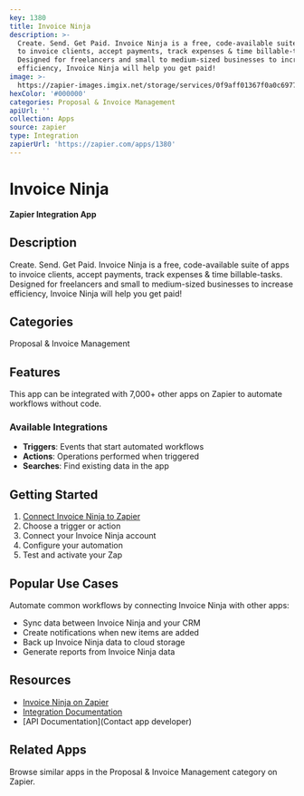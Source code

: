 ```yaml
---
key: 1380
title: Invoice Ninja
description: >-
  Create. Send. Get Paid. Invoice Ninja is a free, code-available suite of apps
  to invoice clients, accept payments, track expenses & time billable-tasks.
  Designed for freelancers and small to medium-sized businesses to increase
  efficiency, Invoice Ninja will help you get paid!
image: >-
  https://zapier-images.imgix.net/storage/services/0f9aff01367f0a0c69773d25ca16ef35.png?auto=format%2Ccompress&ixlib=python-3.0.0&q=50
hexColor: '#000000'
categories: Proposal & Invoice Management
apiUrl: ''
collection: Apps
source: zapier
type: Integration
zapierUrl: 'https://zapier.com/apps/1380'
---
```

# Invoice Ninja

**Zapier Integration App**

## Description

Create. Send. Get Paid. Invoice Ninja is a free, code-available suite of apps to invoice clients, accept payments, track expenses & time billable-tasks. Designed for freelancers and small to medium-sized businesses to increase efficiency, Invoice Ninja will help you get paid!

## Categories

Proposal & Invoice Management

## Features

This app can be integrated with 7,000+ other apps on Zapier to automate workflows without code.

### Available Integrations

- **Triggers**: Events that start automated workflows
- **Actions**: Operations performed when triggered
- **Searches**: Find existing data in the app

## Getting Started

1. [Connect Invoice Ninja to Zapier](https://zapier.com/apps/1380)
2. Choose a trigger or action
3. Connect your Invoice Ninja account
4. Configure your automation
5. Test and activate your Zap

## Popular Use Cases

Automate common workflows by connecting Invoice Ninja with other apps:

- Sync data between Invoice Ninja and your CRM
- Create notifications when new items are added
- Back up Invoice Ninja data to cloud storage
- Generate reports from Invoice Ninja data

## Resources

- [Invoice Ninja on Zapier](https://zapier.com/apps/1380)
- [Integration Documentation](https://zapier.com/apps/1380/integrations)
- [API Documentation](Contact app developer)

## Related Apps

Browse similar apps in the Proposal & Invoice Management category on Zapier.

